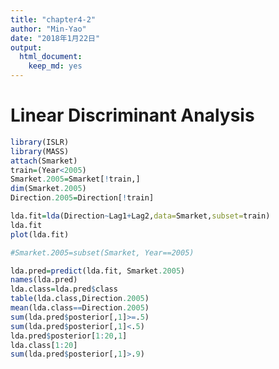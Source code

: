 ```yaml
---
title: "chapter4-2"
author: "Min-Yao"
date: "2018年1月22日"
output: 
  html_document: 
    keep_md: yes
---
```


# Linear Discriminant Analysis

```r
library(ISLR)
library(MASS)
attach(Smarket)
train=(Year<2005)
Smarket.2005=Smarket[!train,]
dim(Smarket.2005)
Direction.2005=Direction[!train]

lda.fit=lda(Direction~Lag1+Lag2,data=Smarket,subset=train)
lda.fit
plot(lda.fit)

#Smarket.2005=subset(Smarket, Year==2005)

lda.pred=predict(lda.fit, Smarket.2005)
names(lda.pred)
lda.class=lda.pred$class
table(lda.class,Direction.2005)
mean(lda.class==Direction.2005)
sum(lda.pred$posterior[,1]>=.5)
sum(lda.pred$posterior[,1]<.5)
lda.pred$posterior[1:20,1]
lda.class[1:20]
sum(lda.pred$posterior[,1]>.9)
```

